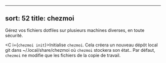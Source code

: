 
---
sort: 52
title: chezmoi
---

Gérez vos fichiers dotfiles sur plusieurs machines diverses, en toute sécurité.

<C i={`chezmoi init`}>Initialise `chezmoi`. Cela créera un nouveau dépôt local git dans ~/.local/share/chezmoi où `chezmoi` stockera son état.. Par défaut, `chezmoi` ne modifie que les fichiers de la copie de travail.</C>
